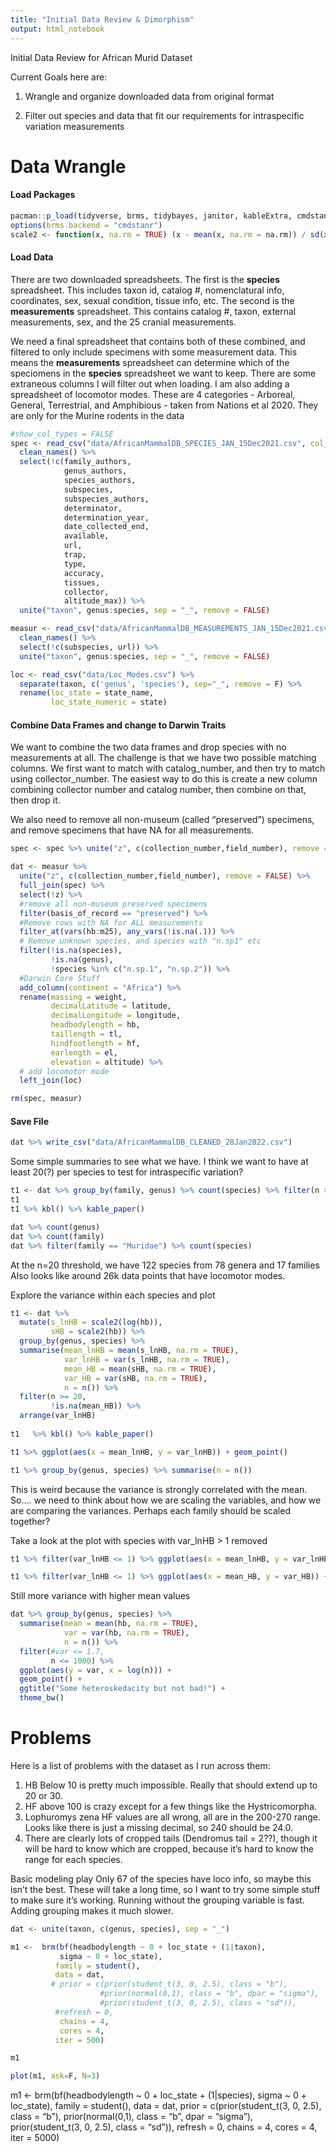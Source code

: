 ```yaml
---
title: "Initial Data Review & Dimorphism"
output: html_notebook
---
```


Initial Data Review for African Murid Dataset

Current Goals here are:

1. Wrangle and organize downloaded data from original format

2. Filter out species and data that fit our requirements for intraspecific variation measurements


# Data Wrangle
#### Load Packages
```r
pacman::p_load(tidyverse, brms, tidybayes, janitor, kableExtra, cmdstanr)
options(brms.backend = "cmdstanr")
scale2 <- function(x, na.rm = TRUE) (x - mean(x, na.rm = na.rm)) / sd(x, na.rm)
```

#### Load Data
There are two downloaded spreadsheets. The first is the **species** spreadsheet. This includes taxon id, catalog #, nomenclatural info, coordinates, sex, sexual condition, tissue info, etc. The second is the **measurements** spreadsheet. This contains catalog #, taxon, external measurements, sex, and the 25 cranial measurements. 

We need a final spreadsheet that contains both of these combined, and filtered to only include specimens with some measurement data. This means the **measurements** spreadsheet can determine which of the speciomens in the **species** spreadsheet we want to keep. There are some extraneous columns I will filter out when loading.
I am also adding a spreadsheet of locomotor modes. These are 4 categories - Arboreal, General, Terrestrial, and Amphibious - taken from Nations et al 2020. They are only for the Murine rodents in the data
```r
#show_col_types = FALSE
spec <- read_csv("data/AfricanMammalDB_SPECIES_JAN_15Dec2021.csv", col_types = cols()) %>% 
  clean_names() %>% 
  select(!c(family_authors, 
            genus_authors, 
            species_authors, 
            subspecies, 
            subspecies_authors,
            determinator,
            determination_year,
            date_collected_end,
            available,
            url,
            trap,
            type,
            accuracy,
            tissues,
            collector,
            altitude_max)) %>% 
  unite("taxon", genus:species, sep = "_", remove = FALSE)

measur <- read_csv("data/AfricanMammalDB_MEASUREMENTS_JAN_15Dec2021.csv", col_types = cols()) %>% 
  clean_names() %>% 
  select(!c(subspecies, url)) %>% 
  unite("taxon", genus:species, sep = "_", remove = FALSE)

loc <- read_csv("data/Loc_Modes.csv") %>% 
  separate(taxon, c('genus', 'species'), sep="_", remove = F) %>% 
  rename(loc_state = state_name,
         loc_state_numeric = state)
```

#### Combine Data Frames and change to Darwin Traits
We want to combine the two data frames and drop species with no measurements at all. The challenge is that we have two possible matching columns. We first want to match with catalog_number, and then try to match using collector_number. The easiest way to do this is create a new column combining collector number and catalog number, then combine on that, then drop it. 

We also need to remove all non-museum (called "preserved") specimens, and remove specimens that have NA for all measurements. 

```r
spec <- spec %>% unite("z", c(collection_number,field_number), remove = FALSE)

dat <- measur %>% 
  unite("z", c(collection_number,field_number), remove = FALSE) %>%
  full_join(spec) %>% 
  select(!z) %>% 
  #remove all non-museum preserved specimens
  filter(basis_of_record == "preserved") %>% 
  #Remove rows with NA for ALL measurements
  filter_at(vars(hb:m25), any_vars(!is.na(.))) %>% 
  # Remove unknown species, and species with "n.sp1" etc
  filter(!is.na(species),
         !is.na(genus),
         !species %in% c("n.sp.1", "n.sp.2")) %>% 
  #Darwin Core Stuff
  add_column(continent = "Africa") %>% 
  rename(massing = weight,
         decimalLatitude = latitude,
         decimalLongitude = longitude,
         headbodylength = hb,
         taillength = tl,
         hindfootlength = hf,
         earlength = el,
         elevation = altitude) %>% 
  # add locomotor mode
  left_join(loc)

rm(spec, measur)
```

#### Save File 
```r

dat %>% write_csv("data/AfricanMammalDB_CLEANED_28Jan2022.csv")

```
Some simple summaries to see what we have. I think we want to have at least 20(?) per species to test for intraspecific variation?
```r
t1 <- dat %>% group_by(family, genus) %>% count(species) %>% filter(n >= 20) 
t1
t1 %>% kbl() %>% kable_paper()

dat %>% count(genus) 
dat %>% count(family)
dat %>% filter(family == "Muridae") %>% count(species)
```
At the n=20 threshold, we have 122 species from 78 genera and 17 families
Also looks like around 26k data points that have locomotor modes.


Explore the variance within each species and plot
```r
t1 <- dat %>%  
  mutate(s_lnHB = scale2(log(hb)),
         sHB = scale2(hb)) %>% 
  group_by(genus, species) %>%
  summarise(mean_lnHB = mean(s_lnHB, na.rm = TRUE),
            var_lnHB = var(s_lnHB, na.rm = TRUE),
            mean_HB = mean(sHB, na.rm = TRUE),
            var_HB = var(sHB, na.rm = TRUE),
            n = n()) %>% 
  filter(n >= 20,
         !is.na(mean_HB)) %>% 
  arrange(var_lnHB) 
  
t1   %>% kbl() %>% kable_paper()

t1 %>% ggplot(aes(x = mean_lnHB, y = var_lnHB)) + geom_point()

t1 %>% group_by(genus, species) %>% summarise(n = n())
```
This is weird because the variance is strongly correlated with the mean. So.... we need to think about how we are scaling the variables, and how we are comparing the variances. Perhaps each family should be scaled together?

Take a look at the plot with species with var_lnHB > 1 removed
```r
t1 %>% filter(var_lnHB <= 1) %>% ggplot(aes(x = mean_lnHB, y = var_lnHB)) + geom_point() + geom_smooth(method = lm)

t1 %>% filter(var_lnHB <= 1) %>% ggplot(aes(x = mean_HB, y = var_HB)) + geom_point() + geom_smooth(method = lm)
```
Still more variance with higher mean values


```r
dat %>% group_by(genus, species) %>% 
  summarise(mean = mean(hb, na.rm = TRUE),
            var = var(hb, na.rm = TRUE),
            n = n()) %>%
  filter(#var <= 1.7,
         n <= 1000) %>% 
  ggplot(aes(y = var, x = log(n))) +
  geom_point() +
  ggtitle("Some heteroskedacity but not bad!") +
  theme_bw()
```
# Problems

Here is a list of problems with the dataset as I run across them: 

1. HB Below 10 is pretty much impossible. Really that should extend up to 20 or 30. 
2. HF above 100 is crazy except for a few things like the Hystricomorpha. 
3. Lophuromys zena HF values are all wrong, all are in the 200-270 range. Looks like there is just a missing decimal, so 240 should be 24.0. 
4. There are clearly lots of cropped tails (Dendromus tail = 2??), though it will be hard to know which are cropped, because it's hard to know the range for each species.

Basic modeling play
Only 67 of the species have loco info, so maybe this isn't the best. 
These will take a long time, so I want to try some simple stuff to make sure it's working. Running without the grouping variable is fast. Adding grouping makes it much slower.
```r
dat <- unite(taxon, c(genus, species), sep = "_")

m1 <-  brm(bf(headbodylength ~ 0 + loc_state + (1|taxon),
           sigma ~ 0 + loc_state),
          family = student(),
          data = dat,
         # prior = c(prior(student_t(3, 0, 2.5), class = "b"),
                    #prior(normal(0,1), class = "b", dpar = "sigma"),
                    #prior(student_t(3, 0, 2.5), class = "sd")),
          #refresh = 0,
           chains = 4, 
           cores = 4,
          iter = 500)
```

```r
m1
```
```r
plot(m1, ask=F, N=3)
```



m1 <-  brm(bf(headbodylength ~ 0 + loc_state + (1|species),
             sigma ~ 0 + loc_state),
          family = student(),
          data = dat,
          prior = c(prior(student_t(3, 0, 2.5), class = "b"),
                    prior(normal(0,1), class = "b", dpar = "sigma"),
                    prior(student_t(3, 0, 2.5), class = "sd")),
          refresh = 0,
           chains = 4, 
           cores = 4,
          iter = 5000)